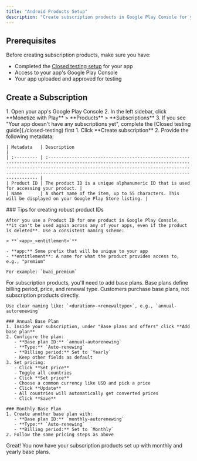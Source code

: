 ```yaml
---
title: "Android Products Setup"
description: "Create subscription products in Google Play Console for your Android app"
---
```


## Prerequisites

Before creating subscription products, make sure you have:

- Completed the [Closed testing setup](./closed-testing) for your app
- Access to your app's Google Play Console
- Your app uploaded and approved for testing

## Create a Subscription

<Steps>
  <Step title="Navigate to Subscriptions">
    1. Open your app's Google Play Console
    2. In the left sidebar, click **Monetize with Play** > **Products** > **Subscriptions**
    3. If you see "Your app doesn't have any subscriptions yet", complete the [Closed testing guide](./closed-testing) first
  </Step>

  <Step title="Create New Subscription">
    1. Click **Create subscription**
    2. Provide the following metadata:

    | Metadata   | Description                                                                                                                                                                                                                                                                           |
    | :--------- | :------------------------------------------------------------------------------------------------------------------------------------------------------------------------------------------------------------------------------------------------------------------------------------ |
    | Product ID | The product ID is a unique alphanumeric ID that is used for accessing your product. |
    | Name       | A short name of the item, up to 55 characters. This will be displayed on your Google Play Store listing. |
  </Step>
</Steps>

  <Step title="Configure Product Details">
    ### Tips for creating robust product IDs

    After you use a Product ID for one product in Google Play Console, **it can't be used again across any of your apps, even if the product is deleted**. Use a consistent naming scheme:

    > **`<app>_<entitlement>`**

    - **app:** Some prefix that will be unique to your app
    - **entitlement**: A name for what the product provides access to, e.g., "premium"

    For example: `bwai_premium`
  </Step>

  <Step title="Create Base Plans">
    For subscription products, you'll need to add base plans. Base plans define billing period, price, and renewal type. Customers purchase base plans, not subscription products directly.

    Use clear naming like: `<duration>-<renewaltype>`, e.g., `annual-autorenewing`

    ### Annual Base Plan
    1. Inside your subscription, under "Base plans and offers" click **Add base plan**
    2. Configure the plan:
       - **Base plan ID:** `annual-autorenewing`
       - **Type:** `Auto-renewing`
       - **Billing period:** Set to `Yearly`
       - Keep other fields as default
    3. Set pricing:
       - Click **Set price**
       - Toggle all countries
       - Click **Set price**
       - Choose a common currency like USD and pick a price
       - Click **Update**
       - All countries will automatically get converted prices
       - Click **Save**

    ### Monthly Base Plan
    1. Create another base plan with:
       - **Base plan ID:** `monthly-autorenewing`
       - **Type:** `Auto-renewing`
       - **Billing period:** Set to `Monthly`
    2. Follow the same pricing steps as above
  </Step>
</Steps>

Great! You now have your subscription products set up with monthly and yearly base plans.